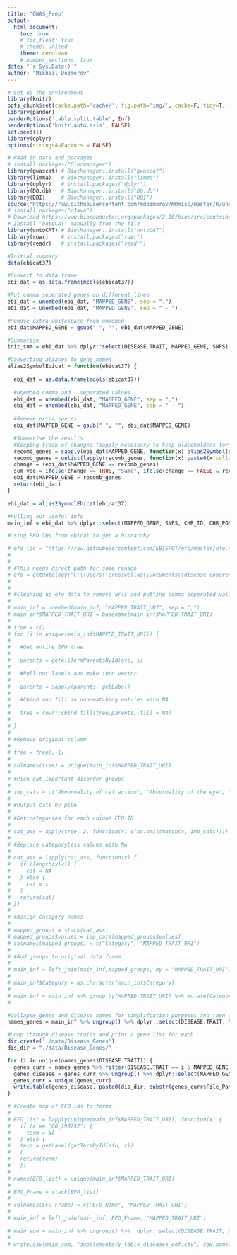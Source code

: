 ```yaml
---
title: "GWAS_Prep"
output:
  html_document:
    toc: true
    # toc_float: true
    # theme: united
    theme: cerulean
    # number_sections: true
date: "`r Sys.Date()`"
author: "Mikhail Dozmorov"
---
```


```r
# Set up the environment
library(knitr)
opts_chunk$set(cache.path='cache/', fig.path='img/', cache=F, tidy=T, fig.keep='high', echo=F, dpi=100, warnings=F, message=F, comment=NA, warning=F, results='as.is', fig.width = 10, fig.height = 6) #out.width=700, 
library(pander)
panderOptions('table.split.table', Inf)
panderOptions('knitr.auto.asis', FALSE)
set.seed(1)
library(dplyr)
options(stringsAsFactors = FALSE)
```

```r
# Read in data and packages
# install.packages("Biocmanager")
library(gwascat) # BiocManager::install("gwascat")
library(limma)   # BiocManager::install("limma")
library(dplyr)   # install.packages("dplyr")
library(DO.db)   # BiocManager::install("DO.db")
library(DBI)     # BiocManager::install("DBI")
source("https://raw.githubusercontent.com/mdozmorov/MDmisc/master/R/unembed.R") # library(MDmisc)  
# install.packages("rJava")
# Download https://www.bioconductor.org/packages/2.10/bioc/src/contrib/ontoCAT_1.8.0.tar.gz
# Install "ontoCAT" manually from the file
library(ontoCAT) # BiocManager::install("ontoCAT")
library(rowr)    # install.packages("rowr")
library(readr)   # install.packages("readr")
```

```r
#Initial summary
data(ebicat37)

#Convert to data frame
ebi_dat = as.data.frame(mcols(ebicat37))

#Put comma seperated genes on different lines
ebi_dat = unembed(ebi_dat, "MAPPED_GENE", sep = ",")
ebi_dat = unembed(ebi_dat, "MAPPED_GENE", sep = " - ")

#Remove extra whitespace from unmebed
ebi_dat$MAPPED_GENE = gsub(" ", "", ebi_dat$MAPPED_GENE)

#Summarise
init_sum = ebi_dat %>% dplyr::select(DISEASE.TRAIT, MAPPED_GENE, SNPS)  %>% distinct() %>% group_by(DISEASE.TRAIT) %>% summarise(snp_count_total = length(unique(SNPS)), snp_count_no_gene = sum(MAPPED_GENE == ""), snp_prop_nogene = snp_count_no_gene/snp_count_total,gene_count_total = length(unique(MAPPED_GENE)) - sum(unique(MAPPED_GENE =="")))
```

```r
#Converting aliases to gene names
alias2SymbolEbicat = function(ebicat37) {
  
  ebi_dat = as.data.frame(mcols(ebicat37))
  
  #Unembed comma and - seperated values
  ebi_dat = unembed(ebi_dat, "MAPPED_GENE", sep = ",")
  ebi_dat = unembed(ebi_dat, "MAPPED_GENE", sep = " - ")
  
  #Remove extra spaces
  ebi_dat$MAPPED_GENE = gsub(" ", "", ebi_dat$MAPPED_GENE)

  #Summarise the results
  #Keeping track of changes (sapply necessary to keep placeholders for unmapped genes)
  recomb_genes = sapply(ebi_dat$MAPPED_GENE, function(x) alias2Symbol(x, species = "Hs"))
  recomb_genes = unlist(lapply(recomb_genes, function(x) paste0(x,collapse=' ')))
  change = (ebi_dat$MAPPED_GENE == recomb_genes)
  sum_vec = ifelse(change == TRUE, "Same", ifelse(change == FALSE & recomb_genes == "", "No Match", "Converted"))
  ebi_dat$MAPPED_GENE = recomb_genes
  return(ebi_dat)
}

ebi_dat = alias2SymbolEbicat(ebicat37)

#Pulling out useful info
main_inf = ebi_dat %>% dplyr::select(MAPPED_GENE, SNPS, CHR_ID, CHR_POS, INITIAL.SAMPLE.DESCRIPTION, MAPPED_TRAIT, MAPPED_TRAIT_URI, DISEASE.TRAIT)

```


```r
#Using EFO IDs from ebicat to get a hierarchy 

# efo_loc = "https://raw.githubusercontent.com/EBISPOT/efo/master/efo.owl"
# 
# 
# #This needs direct path for some reason
# efo = getOntology("C:\\Users\\cresswellkg\\Documents\\disease_coherence_new\\Analysis\\data\\efo.owl")
# 
# 
# #Cleaning up efo data to remove urls and putting comma seperated values on new lines
# 
# main_inf = unembed(main_inf, "MAPPED_TRAIT_URI", sep = ",")
# main_inf$MAPPED_TRAIT_URI = basename(main_inf$MAPPED_TRAIT_URI)
# 
# tree = c()
# for (i in unique(main_inf$MAPPED_TRAIT_URI)) {
#   
#   #Get entire EFO tree
#   
#   parents = getAllTermParentsById(efo, i)
#   
#   #Pull out labels and make into vector
#   
#   parents = sapply(parents, getLabel)
#   
#   #Cbind and fill in non-matching entries with NA
#   
#   tree = rowr::cbind.fill(tree,parents, fill = NA)
#   
# }
# 
# #Remove original column
# 
# tree = tree[,-1]
# 
# colnames(tree) = unique(main_inf$MAPPED_TRAIT_URI)
# 
# #Pick out important disorder groups
# 
# imp_cats = c("Abnormality of refraction", "Abnormality of the eye", "age", "anthropometric measurement", "auditory system disease", "autoimmune disease", "body weights and measures", "bone measurement", "cancer", "carcinoma", "cardiovascular disease", "cardiovascular disease biomarker measurement", "cardiovascular measurement", "diabetes mellitus", "diabetes mellitus biomarker", "digestive system disease", "eye measurement", "glucose measurement", "head and neck disorder", "heart function measurement", "hematological measurement", "immune system disease", "infectious disease biomarker", "insulin measurement", "lipid measurement", "lipid or lipoprotein measurement", "lipoprotein measurement", "mental or behavioural disorder", "metabolic disease", "metabolite measurement", "neoplasm", "nervous system disease", "neurodegenerative disease", "pulmonary function measurement", "reproductive system disease", "respiratory disease biomarker", "skin disease", "sleep measurement", "temporal measurement")
# 
# #Output cats by pipe
# 
# #Get categories for each unique EFO ID
# 
# cat_ass = apply(tree, 2, function(x) c(na.omit(match(x, imp_cats))))
# 
# #Replace categoryless values with NA
# 
# cat_ass = lapply(cat_ass, function(x) {
#   if (length(x)<1) {
#     cat = NA 
#   } else {
#     cat = x
#   }
#   return(cat)
# })
# 
# #Assign category names
# 
# mapped_groups = stack(cat_ass)
# mapped_groups$values = imp_cats[mapped_groups$values]
# colnames(mapped_groups) = c("Category", "MAPPED_TRAIT_URI")
# 
# #Add groups to original data frame
# 
# main_inf = left_join(main_inf,mapped_groups, by = "MAPPED_TRAIT_URI")
# 
# main_inf$Category = as.character(main_inf$Category)
# 
# main_inf = main_inf %>% group_by(MAPPED_TRAIT_URI) %>% mutate(Category = paste0(unique(Category), collapse = "|")) %>% distinct()
# 
```

```r
#Collapse genes and disease names for simplifcation purposes and then get unique combinations
names_genes = main_inf %>% ungroup() %>% dplyr::select(DISEASE.TRAIT, MAPPED_GENE) %>% distinct()

#Loop through disease traits and print a gene list for each
dir.create('./data/Disease_Genes')
dis_dir = "./data/Disease_Genes/"

for (i in unique(names_genes$DISEASE.TRAIT)) {
  genes_curr = names_genes %>% filter(DISEASE.TRAIT == i & MAPPED_GENE != "") %>% dplyr::select(DISEASE.TRAIT, MAPPED_GENE) %>% mutate(DISEASE.TRAIT = gsub("\\/", "-", DISEASE.TRAIT), DISEASE.TRAIT = gsub("\\*", "-", DISEASE.TRAIT), File_Path =  DISEASE.TRAIT[1]) %>% ungroup() %>% dplyr::select(DISEASE.TRAIT, MAPPED_GENE, File_Path) %>% distinct()
  genes_disease = genes_curr %>% ungroup() %>% dplyr::select(MAPPED_GENE) %>% distinct()
  genes_curr = unique(genes_curr)
  write.table(genes_disease, paste0(dis_dir, substr(genes_curr$File_Path[1],1,100), ".txt"), row.names = FALSE, col.names = FALSE)
}
```

```r
# #Create map of EFO ids to terms
# 
# EFO_list = lapply(unique(main_inf$MAPPED_TRAIT_URI), function(x) {
#   if (x == "GO_190252") {
#     term = NA
#   } else {
#   term = getLabel(getTermById(efo, x))
#   }
#   return(term)
#   })
# 
# names(EFO_list) = unique(main_inf$MAPPED_TRAIT_URI)
# 
# EFO_Frame = stack(EFO_list)
# 
# colnames(EFO_Frame) = c("EFO_Name", "MAPPED_TRAIT_URI")
# 
# main_inf = left_join(main_inf, EFO_Frame, "MAPPED_TRAIT_URI")

```


```r
# main_sum = main_inf %>% ungroup() %>%  dplyr::select(DISEASE.TRAIT, MAPPED_GENE, Category, SNPS)  %>% distinct() %>% group_by(DISEASE.TRAIT) %>% mutate(snp_count_total = length(unique(SNPS)), snp_count_no_gene = sum(MAPPED_GENE == ""), snp_prop_nogene = snp_count_no_gene/snp_count_total,gene_count_total = length(unique(MAPPED_GENE))) %>% dplyr::select(DISEASE.TRAIT, Category, snp_count_total, snp_count_no_gene, snp_prop_nogene, gene_count_total) %>% distinct()
# 
# write.csv(main_sum, "supplementary_table_diseases_eof.csv", row.names = FALSE)
```
